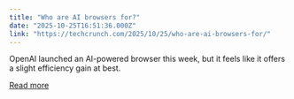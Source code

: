 ```yaml
---
title: "Who are AI browsers for?"
date: "2025-10-25T16:51:36.000Z"
link: "https://techcrunch.com/2025/10/25/who-are-ai-browsers-for/"
---
```


OpenAI launched an AI-powered browser this week, but it feels like it offers a slight efficiency gain at best.

[Read more](https://techcrunch.com/2025/10/25/who-are-ai-browsers-for/)
